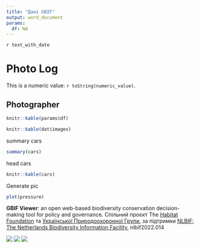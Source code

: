 ```yaml
---
title: "Дані GBIF"
output: word_document
params:
  df: NA
---
```

`r text_with_date`

# Photo Log

This is a numeric value: `r toString(numeric_value)`.

## Photographer
```r
knitr::kable(params$df)
```


```r
knitr::kable(dat$images)
```


summary cars

```r
summary(cars)
```

head cars
```r
knitr::kable(cars)

```

Generate pic

```r
plot(pressure)
```

**GBIF Viewer**: an open web-based biodiversity conservation decision-making tool for policy and governance. Спільний проєкт The [Habitat Foundation](https://thehabitatfoundation.org/) та [Української Природоохоронної Групи](https://uncg.org.ua/), за підтримки [NLBIF: The Netherlands Biodiversity Information Facility](https://www.nlbif.nl/), nlbif2022.014

![](uncg_logo.png) 
![](the_habitat_foundation_logo.png)
![](logo-nlbif.png)


